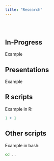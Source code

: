 ```yaml
---
title: "Research"
---
```


<br>

# {.tabset .tabset-fade}

## In-Progress

Example

## Presentations

Example

## R scripts

Example in R:

```r
1 + 1
```

## Other scripts

Example in bash:

```bash
cd ..
```

